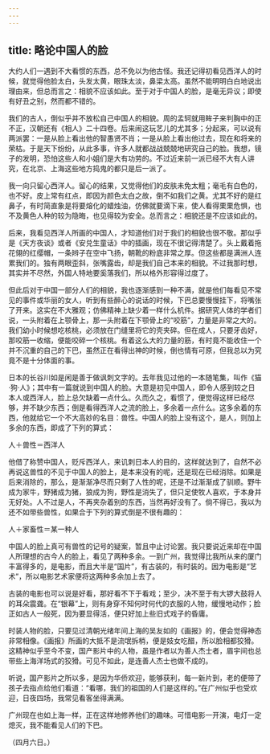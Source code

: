 ```yaml
---
---
---
```

title: 略论中国人的脸
---



大约人们一遇到不大看惯的东西，总不免以为他古怪。我还记得初看见西洋人的时候，就觉得他脸太白，头发太黄，眼珠太淡，鼻梁太高。虽然不能明明白白地说出理由来，但总而言之：相貌不应该如此。至于对于中国人的脸，是毫无异议；即使有好丑之别，然而都不错的。

我们的古人，倒似乎并不放松自己中国人的相貌。周的孟轲就用眸子来判胸中的正不正，汉朝还有《相人》二十四卷。后来闹这玩艺儿的尤其多；分起来，可以说有两派罢：一是从脸上看出他的智愚贤不肖；一是从脸上看出他过去，现在和将来的荣枯。于是天下纷纷，从此多事，许多人就都战战兢兢地研究自己的脸。我想，镜子的发明，恐怕这些人和小姐们是大有功劳的。不过近来前一派已经不大有人讲究，在北京、上海这些地方捣鬼的都只是后一派了。

我一向只留心西洋人。留心的结果，又觉得他们的皮肤未免太粗；毫毛有白色的，也不好。皮上常有红点，即因为颜色太白之故，倒不如我们之黄。尤其不好的是红鼻子，有时简直象是将要熔化的蜡烛油，仿佛就要滴下来，使人看得栗栗危惧，也不及黄色人种的较为隐晦，也见得较为安全。总而言之：相貌还是不应该如此的。

后来，我看见西洋人所画的中国人，才知道他们对于我们的相貌也很不敬。那似乎是《天方夜谈》或者《安兑生童话》中的插画，现在不很记得清楚了。头上戴着拖花翎的红缨帽，一条辫子在空中飞扬，朝靴的粉底非常之厚。但这些都是满洲人连累我们的。独有两眼歪斜，张嘴露齿，却是我们自己本来的相貌。不过我那时想，其实并不尽然，外国人特地要奚落我们，所以格外形容得过度了。

但此后对于中国一部分人们的相貌，我也逐渐感到一种不满，就是他们每看见不常见的事件或华丽的女人，听到有些醉心的说话的时候，下巴总要慢慢挂下，将嘴张了开来。这实在不大雅观；仿佛精神上缺少着一样什么机件。据研究人体的学者们说，一头附着在上颚骨上，那一头附着在下颚骨上的“咬筋”，力量是非常之大的。我们幼小时候想吃核桃，必须放在门缝里将它的壳夹碎。但在成人，只要牙齿好，那咬筋一收缩，便能咬碎一个核桃。有着这么大的力量的筋，有时竟不能收住一个并不沉重的自己的下巴，虽然正在看得出神的时候，倒也情有可原，但我总以为究竟不是十分体面的事。

日本的长谷川如是闲是善于做讽刺文字的。去年我见过他的一本随笔集，叫作《猫·狗·人》；其中有一篇就说到中国人的脸。大意是初见中国人，即令人感到较之日本人或西洋人，脸上总欠缺着一点什么。久而久之，看惯了，便觉得这样已经尽够，并不缺少东西；倒是看得西洋人之流的脸上，多余着一点什么。这多余着的东西，他就给它一个不大高妙的名目：兽性。中国人的脸上没有这个，是人，则加上多余的东西，即成了下列的算式：

人＋兽性＝西洋人

他借了称赞中国人，贬斥西洋人，来讥刺日本人的目的，这样就达到了，自然不必再说这兽性的不见于中国人的脸上，是本来没有的呢，还是现在已经消除。如果是后来消除的，那么，是渐渐净尽而只剩了人性的呢，还是不过渐渐成了驯顺。野牛成为家牛，野猪成为猪，狼成为狗，野性是消失了，但只足使牧人喜欢，于本身并无好处。人不过是人，不再夹杂着别的东西，当然再好没有了。倘不得已，我以为还不如带些兽性，如果合于下列的算式倒是不很有趣的：

人＋家畜性＝某一种人

中国人的脸上真可有兽性的记号的疑案，暂且中止讨论罢。我只要说近来却在中国人所理想的古今人的脸上，看见了两种多余。一到广州，我觉得比我所从来的厦门丰富得多的，是电影，而且大半是“国片”，有古装的，有时装的。因为电影是“艺术”，所以电影艺术家便将这两种多余加上去了。

古装的电影也可以说是好看，那好看不下于看戏；至少，决不至于有大锣大鼓将人的耳朵震聋。在“银幕”上，则有身穿不知何时何代的衣服的人物，缓慢地动作；脸正如古人一般死，因为要显得活，便只好加上些旧式戏子的昏庸。

时装人物的脸，只要见过清朝光绪年间上海的吴友如的《画报》的，便会觉得神态非常相像。《画报》所画的大抵不是流氓拆梢，便是妓女吃醋，所以脸相都狡猾。这精神似乎至今不变，国产影片中的人物，虽是作者以为善人杰士者，眉宇间也总带些上海洋场式的狡猾。可见不如此，是连善人杰士也做不成的。

听说，国产影片之所以多，是因为华侨欢迎，能够获利，每一新片到，老的便带了孩子去指点给他们看道：“看哪，我们的祖国的人们是这样的。”在广州似乎也受欢迎，日夜四场，我常见看客坐得满满。

广州现在也如上海一样，正在这样地修养他们的趣味。可惜电影一开演，电灯一定熄灭，我不能看见人们的下巴。

（四月六日。）